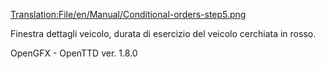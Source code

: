 [[Translation:File/en/Manual/Conditional-orders-step5.png]]

Finestra dettagli veicolo, durata di esercizio del veicolo cerchiata in rosso.

OpenGFX - OpenTTD ver. 1.8.0